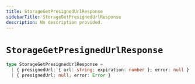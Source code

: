 ```yaml
---
title: StorageGetPresignedUrlResponse
sidebarTitle: StorageGetPresignedUrlResponse
description: No description provided.
---
```


# `StorageGetPresignedUrlResponse`

```ts
type StorageGetPresignedUrlResponse =
  | { presignedUrl: { url: string; expiration: number }; error: null }
  | { presignedUrl: null; error: Error }
```
